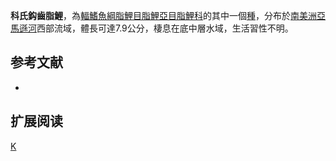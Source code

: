 {{Speciesbox 
| genus = Creagrutus
| species = cochui
| status = NE
| status_system = IUCN3.1
| authority =  [[Géry|Géry]], 1964
| synonyms = 
}}
'''科氏鈎齒脂鯉'''，為[[輻鰭魚綱|輻鰭魚綱]][[脂鯉目|脂鯉目]][[脂鯉亞目|脂鯉亞目]][[脂鯉科|脂鯉科]]的其中一個[[種|種]]，分布於[[南美洲|南美洲]][[亞馬遜河|亞馬遜河]]西部流域，體長可達7.9公分，棲息在底中層水域，生活習性不明。

==参考文献==
{{refbegin}}
*{{FishBase_species|genus=Creagrutus|species=cochui|year=2014|month=1}}
{{refend}}

== 扩展阅读 ==
{{refbegin}}
{{wikispecies-inline|Creagrutus cochui|科氏鈎齒脂鯉}}
{{refend}}
{{Taxonbar|from=Q5756319}}

[[Category:鈎齒脂鯉屬|K]]


{{魚類小作品}}